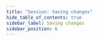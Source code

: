 ```yaml
---
title: "Session: Saving changes"
hide_table_of_contents: true
sidebar_label: Saving changes
sidebar_position: 6
---
```





<LanguageSwitcher supportedLanguages={supportedLanguages} />

<LanguageContent language="csharp">
   <SavingChangesCsharp />
</LanguageContent>

<LanguageContent language="java">
   <SavingChangesJava />
</LanguageContent>

<LanguageContent language="nodejs">
   <SavingChangesNodejs />
</LanguageContent>


<!---
### Transactions
- [Transaction Support](../../client-api/faq/transaction-support)
- [Cluster Transactions](../../server/clustering/cluster-transactions)

### Session
- [What is a Session and How Does it Work](../../client-api/session/what-is-a-session-and-how-does-it-work)
- [Opening a Session](../../client-api/session/opening-a-session)
- [Deleting Entities](../../client-api/session/deleting-entities)
- [Loading Entities](../../client-api/session/loading-entities)

### Querying
- [Query Overview](../../client-api/session/querying/how-to-query)
- [Basics](../../indexes/querying/query-index)

### Document Store
- [What is a Document Store](../../client-api/what-is-a-document-store)


-->